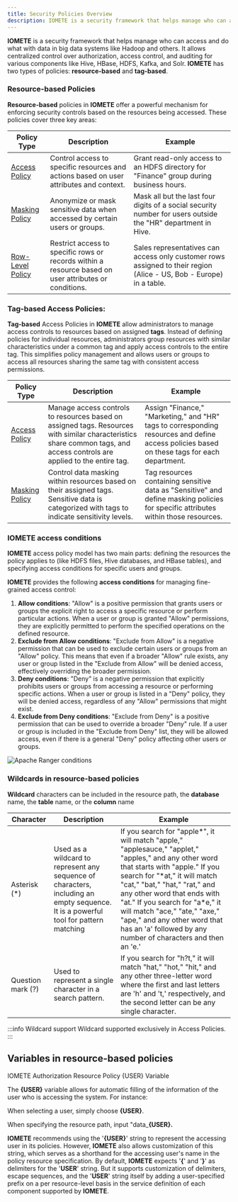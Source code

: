 ```yaml
---
title: Security Policies Overview
description: IOMETE is a security framework that helps manage who can access and do what with data in big data systems like Hadoop and others. It allows centralized control over authorization, access control, and auditing for various components like Hive, HBase, HDFS, Kafka, and Solr.
---
```



**IOMETE** is a security framework that helps manage who can access and do what with data in big data systems like Hadoop and others. It allows centralized control over authorization, access control, and auditing for various components like Hive, HBase, HDFS, Kafka, and Solr. **IOMETE** has two types of policies: **resource-based** and **tag-based**.

### **Resource-based Policies**

**Resource-based** policies in **IOMETE** offer a powerful mechanism for enforcing security controls based on the resources being accessed. These policies cover three key areas:

| Policy Type                                         | Description                                                                                           | Example                                                                                                             |
| --------------------------------------------------- | ----------------------------------------------------------------------------------------------------- | ------------------------------------------------------------------------------------------------------------------- |
| [Access Policy](/docs/security/access-control)      | Control access to specific resources and actions based on user attributes and context.                | Grant read-only access to an HDFS directory for "Finance" group during business hours.                              |
| [Masking Policy](/docs/security/masking)            | Anonymize or mask sensitive data when accessed by certain users or groups.                            | Mask all but the last four digits of a social security number for users outside the "HR" department in Hive.        |
| [Row-Level Policy](/docs/security/row-level-filter) | Restrict access to specific rows or records within a resource based on user attributes or conditions. | Sales representatives can access only customer rows assigned to their region (Alice - US, Bob - Europe) in a table. |

### **Tag-based Access Policies:**

**Tag-based** Access Policies in **IOMETE** allow administrators to manage access controls to resources based on assigned **tags**. Instead of defining policies for individual resources, administrators group resources with similar characteristics under a common tag and apply access controls to the entire tag. This simplifies policy management and allows users or groups to access all resources sharing the same tag with consistent access permissions.

| Policy Type                                    | Description                                                                                                                                                              | Example                                                                                                                                     |
| ---------------------------------------------- | ------------------------------------------------------------------------------------------------------------------------------------------------------------------------ | ------------------------------------------------------------------------------------------------------------------------------------------- |
| [Access Policy](/docs/security/access-control) | Manage access controls to resources based on assigned tags. Resources with similar characteristics share common tags, and access controls are applied to the entire tag. | Assign "Finance," "Marketing," and "HR" tags to corresponding resources and define access policies based on these tags for each department. |
| [Masking Policy](/docs/security/masking)       | Control data masking within resources based on their assigned tags. Sensitive data is categorized with tags to indicate sensitivity levels.                              | Tag resources containing sensitive data as "Sensitive" and define masking policies for specific attributes within those resources.          |

### IOMETE **access conditions**

**IOMETE** access policy model has two main parts: defining the resources the policy applies to (like HDFS files, Hive databases, and HBase tables), and specifying access conditions for specific users and groups.

**IOMETE** provides the following **access conditions** for managing fine-grained access control:

1. **Allow conditions**:
   "Allow" is a positive permission that grants users or groups the explicit right to access a specific resource or perform particular actions. When a user or group is granted "Allow" permissions, they are explicitly permitted to perform the specified operations on the defined resource.
2. **Exclude from Allow conditions**:
   "Exclude from Allow" is a negative permission that can be used to exclude certain users or groups from an "Allow" policy. This means that even if a broader "Allow" rule exists, any user or group listed in the "Exclude from Allow" will be denied access, effectively overriding the broader permission.
3. **Deny conditions**:
   "Deny" is a negative permission that explicitly prohibits users or groups from accessing a resource or performing specific actions. When a user or group is listed in a "Deny" policy, they will be denied access, regardless of any "Allow" permissions that might exist.
4. **Exclude from Deny conditions**:
   "Exclude from Deny" is a positive permission that can be used to override a broader "Deny" rule. If a user or group is included in the "Exclude from Deny" list, they will be allowed access, even if there is a general "Deny" policy affecting other users or groups.

![Apache Ranger conditions](/img/security/overview/apache-ranger-conditions.png)

### Wildcards in resource-based policies

**Wildcard** characters can be included in the resource path, the **database** name, the **table** name, or the **column** name

| Character         | Description                                                                                                                         | Example                                                                                                                                                                                                                                                                                                                                                                                                   |
| ----------------- | ----------------------------------------------------------------------------------------------------------------------------------- | --------------------------------------------------------------------------------------------------------------------------------------------------------------------------------------------------------------------------------------------------------------------------------------------------------------------------------------------------------------------------------------------------------- |
| Asterisk (\*)     | Used as a wildcard to represent any sequence of characters, including an empty sequence. It is a powerful tool for pattern matching | If you search for "apple*", it will match "apple," "applesauce," "applet," "apples," and any other word that starts with "apple." If you search for "*at," it will match "cat," "bat," "hat," "rat," and any other word that ends with "at." If you search for "a\*e," it will match "ace," "ate," "axe," "ape," and any other word that has an 'a' followed by any number of characters and then an 'e.' |
| Question mark (?) | Used to represent a single character in a search pattern.                                                                           | If you search for "h?t," it will match "hat," "hot," "hit," and any other three-letter word where the first and last letters are 'h' and 't,' respectively, and the second letter can be any single character.                                                                                                                                                                                            |

:::info Wildcard support
Wildcard supported exclusively in Access Policies.
:::

## Variables in resource-based policies

IOMETE Authorization Resource Policy {USER} Variable

The **{USER}** variable allows for automatic filling of the information of the user who is accessing the system. For instance:

When selecting a user, simply choose **{USER}**.

When specifying the resource path, input "data\_**{USER}.**

**IOMETE** recommends using the '**{USER}**' string to represent the accessing user in its policies. However, **IOMETE** also allows customization of this string, which serves as a shorthand for the accessing user's name in the policy resource specification. By default, **IOMETE** expects '**{**' and '**}**' as delimiters for the '**USER**' string. But it supports customization of delimiters, escape sequences, and the '**USER**' string itself by adding a user-specified prefix on a per resource-level basis in the service definition of each component supported by **IOMETE**.
